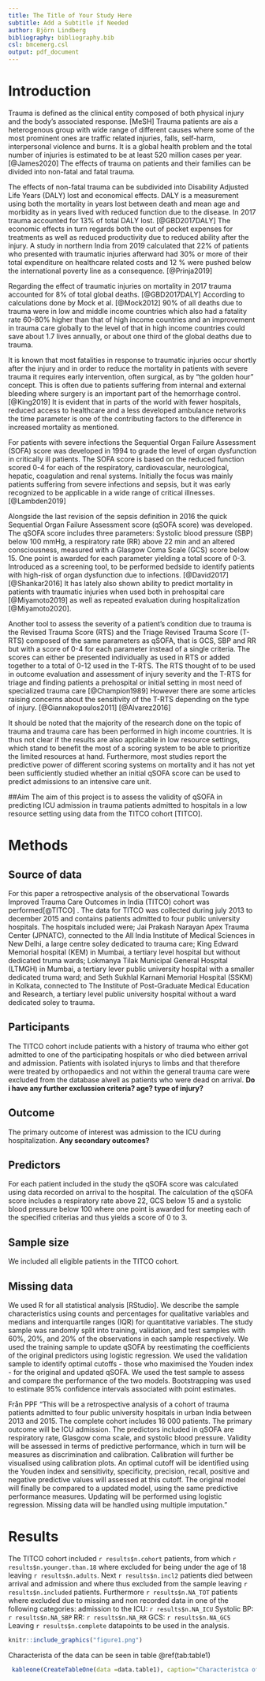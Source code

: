 ```yaml
---
title: The Title of Your Study Here
subtitle: Add a Subtitle if Needed
author: Björn Lindberg
bibliography: bibliography.bib
csl: bmcemerg.csl
output: pdf_document
---
```



Introduction 
============
Trauma is defined as the clinical entity composed of both physical injury and the body’s associated response. [MeSH] Trauma patients are ais a heterogenous group with wide range of different causes where some of the most prominent ones are traffic related injuries, falls, self-harm, interpersonal violence and burns. It is a global health problem and the total number of injuries is estimated to be at least 520 million cases per year. [@James2020] The effects of trauma on patients and their families can be divided into non-fatal and fatal trauma.

The effects of non-fatal trauma can be subdivided into Disability Adjusted Life Years (DALY) lost and economical effects. DALY is a measurement using both the mortality in years lost between death and mean age and morbidity as in years lived with reduced function due to the disease. In 2017 trauma accounted for 13% of total DALY lost. [@GBD2017DALY] The economic effects in turn regards both the out of pocket expenses for treatments as well as reduced productivity due to reduced ability after the injury. A study in northern India from 2019 calculated that 22% of patients who presented with traumatic injuries afterward had 30% or more of their total expenditure on healthcare related costs and 12 % were pushed below the international poverty line as a consequence. [@Prinja2019]

Regarding the effect of traumatic injuries on mortality in 2017 trauma accounted for 8% of total global deaths. [@GBD2017DALY] According to calculations done by Mock et al. [@Mock2012] 90% of all deaths due to trauma were in low and middle income countries which also had a fatality rate 60-80% higher than that of high income countries and an improvement in trauma care globally to the level of that in high income countries could save about 1.7 lives annually, or about one third of the global deaths due to trauma.

It is known that most fatalities in response to traumatic injuries occur shortly after the injury and in order to reduce the mortality in patients with severe trauma it requires early intervention, often surgical, as by “the golden hour” concept. This is often due to patients suffering from internal and external bleeding where surgery is an important part of the hemorrhage control. [@King2019] It is evident that in parts of the world with fewer hospitals, reduced access to healthcare and a less developed ambulance networks the time parameter is one of the contributing factors to the difference in increased mortality as mentioned. 

For patients with severe infections the Sequential Organ Failure Assessment (SOFA) score was developed in 1994 to grade the level of organ dysfunction in critically ill patients. The SOFA score is based on the reduced function scored 0-4 for each of the respiratory, cardiovascular, neurological, hepatic, coagulation and renal systems. Initially the focus was mainly patients suffering from severe infections and sepsis, but it was early recognized to be applicable in a wide range of critical illnesses. [@Lambden2019] 

Alongside the last revision of the sepsis definition in 2016 the quick Sequential Organ Failure Assessment score (qSOFA score) was developed. The qSOFA score includes three parameters: Systolic blood pressure (SBP) below 100 mmHg, a respiratory rate (RR) above 22 min and an altered consciousness, measured with a Glasgow Coma Scale (GCS) score below 15. One point is awarded for each parameter yielding a total score of 0-3. Introduced as a screening tool, to be performed bedside to identify patients with high-risk of organ dysfunction due to infections. [@David2017] [@Shankar2016] It has lately also shown ability to predict mortality in patients with traumatic injuries when used both in prehospital care [@Miyamoto2019] as well as repeated evaluation during hospitalization [@Miyamoto2020].

Another tool to assess the severity of a patient’s condition due to trauma is the Revised Trauma Score (RTS) and the Triage Revised Trauma Score (T-RTS) composed of the same parameters as qSOFA, that is GCS, SBP and RR but with a score of 0-4 for each parameter instead of a single criteria. The scores can either be presented individually as used in RTS or added together to a total of 0-12 used in the T-RTS. The RTS thought of to be used in outcome evaluation and assessment of injury severity and the T-RTS for triage and finding patients a prehospital or initial setting in most need of specialized trauma care [@Champion1989] However there are some articles raising concerns about the sensitivity of the T-RTS depending on the type of injury. [@Giannakopoulos2011] [@Alvarez2016]

It should be noted that the majority of the research done on the topic of trauma and trauma care has been performed in high income countries. It is thus not clear if the results are also applicable in low resource settings, which stand to benefit the most of a scoring system to be able to prioritize the limited resources at hand. Furthermore, most studies report the predictive power of different scoring systems on mortality and it has not yet been sufficiently studied whether an initial qSOFA score can be used to predict admissions to an intensive care unit.

##Aim
The aim of this project is to assess the validity of qSOFA in predicting ICU admission in trauma patients admitted to hospitals in a low resource setting using data from the TITCO cohort [TITCO].


Methods
=======

## Source of data

<!-- 
4a) Describe the study design or source of data (e.g., randomized trial, cohort, or
registry data), separately for the development and validation data sets, if applicable
4b) Specify the key study dates, including start of accrual; end of accrual; and, if
applicable, end of follow-up. 

This study involved an analysis of the observational cohort Towards Improved Trauma Care Outcomes in India (TITCO), for which data were collected before the conception of this study. Ethics committees at all participating centres approved the collation of the database and granted a waiver of consent for patients with trauma (Lokmanya Tilak Municipal General Hospital, IEC/11/13; King Edward Memorial Hospital, IEC(I)/OUT/222/14; Seth Sukhlal Karnani Memorial Hospital, IEC/279; All‐India Institute of Medical Sciences, IEC/NP‐279/2013 RP‐01/2013). The study was conducted using anonymized data, and was registered at ClinicalTrials.gov (NCT03069755) before the research was undertaken.

-->

For this paper a retrospective analysis of the observational Towards Improved Trauma Care Outcomes in India (TITCO) cohort was performed[@TITCO] <!-- TITCO collaborators (2017). TITCO dataset version 1. Available from https://github.com/titco/titco-I. (Behöver läggas in i .bib)-->. The data for TITCO was collected during july 2013 to december 2015 and contains patients admitted to four public university hospitals. The hospitals included were; Jai Prakash Narayan Apex Trauma Center (JPNATC), connected to the All India Institute of Medical Sciences in New Delhi, a large centre soley dedicated to trauma care; King Edward Memorial hospital (KEM) in Mumbai, a tertiary level hospital but without dedicated truma wards; Lokmanya Tilak Municipal General Hospital (LTMGH) in Mumbai, a tertiary lever public university hospital with a smaller dedicated truma ward; and Seth Sukhlal Karnani Memorial Hospital (SSKM) in Kolkata, connected to The Institute of Post-Graduate Medical Education and Research, a tertiary level public university hospital without a ward dedicated soley to trauma.


## Participants
<!-- 
5a) Specify key elements of the study setting (e.g., primary care, secondary care,
general population) including number and location of centres. [D;V]
5b) Describe eligibility criteria for participants. [D;V]
5c) Give details of treatments received, if relevant.  [D;V]
Patients included in the TITCO cohort were those presenting to one of the participating centres with traumatic injury following a transport accident, fall, assault, self‐harm or burn, and who were alive on arrival and admitted to the hospital for treatment. Patients with an isolated limb injury were excluded from the database as such patients are treated by orthopaedic surgeons and not within trauma care pathway, which comprises a first survey done by a surgical resident with an on‐call consultant surgeon and subsequent observation or surgery. Patients from the TITCO cohort who were aged 15 years or older and underwent surgical intervention within 24 h of arrival were included in this study.
-->

The TITCO cohort include patients with a history of trauma who either got admitted to one of the participating hospitals or who died between arrival and admission. Patients with isolated injurys to limbs and that therefore were treated by orthopaedics and not within the general trauma care were excluded from the database alwell as patients who were dead on arrival.  __Do i have any further exclussion criteria? age? type of injury?__ <!-- Look at the qSOFA publication to see if there are any age criteria there. If there were then I suggest we use the same. -- The Sepsis-3 taskforce used criteria of adults, 19 years and older in their meta-analysis, but in most surgical situations adult is from 15 and i would say trauma is mostly surgical?  -->


## Outcome
<!--
6a) Clearly define the outcome that is predicted by the prediction model, including how
and when assessed. [D;V]
6b) Report any actions to blind assessment of the outcome to be predicted. [D;V]
-->
The primary outcome of interest was admission to the ICU during hospitalization. __Any secondary outcomes?__

<!-- Regarding blinding, data on the outcome was collected after data on predictors, i.e. the outcome was not known (in the majority of cases at least, when the predictor data was collected. So in that way the data collectors were "blinded" to the outcome during data collection. So no deliberate action was taken or needed to be taken to avoid bias and therefore nothing should be written about it? -->


## Predictors
<!--
7a) Clearly define all predictors used in developing or validating the multivariable
prediction model, including how and when they were measured. [D;V]
7b) Report any actions to blind assessment of predictors for the outcome and other
predictors. [D;V]
-->
For each patient included in the study the qSOFA score was calculated using data recorded on arrival to the hospital. The calculation of the qSOFA score includes a respiratory rate above 22, GCS below 15 and a systolic blood pressure below 100 where one point is awarded for meeting each of the specified criterias and thus yields a score of 0 to 3. 

## Sample size
<!--
8) Explain how the study size was arrived at [D;V]
-->

We included all eligible patients in the TITCO cohort. <!-- Should this be justified in any way that we found this to be a suffient amount of datapoints for our aim? should we later add how many that turned out to be?-->

## Missing data
<!--
9) Describe how missing data were handled (e.g., complete-case analysis, single
imputation, multiple imputation) with details of any imputation method. [D;V]
-->

<!--
To adress missing data multiple imputation was used. __How specific should this description be? should there be an explanation on how many regressions where used and the size of the random samples yielding the regressions? programs used? Are there any protocols thats usualy used that i can refer to? i know roughly what multiple imputation is but no idea how to implement it...__ 
-->
<!-- Multiple imputation is quite advanced so I suggest we use a complete case analysis, i.e. we exclude patients with missing data-->
<!-- 


## Statistical analysis methods
<!--
10c. For validation, describe how the predictions were calculated. [V]
10d) Specify all measures used to assess model performance and, if relevant, to
compare multiple models [D;V]
10e. Describe any model updating (for example, recalibration) arising from the validation, if done. [V]
-->

We used R for all statistical analysis [RStudio]. We describe the sample characteristics using counts and percentages for qualitative variables and medians and interquartile ranges (IQR) for quantitative variables. The study sample was randomly split into training, validation, and test samples with 60%, 20%, and 20% of the observations in each sample respectively. We used the training sample to update qSOFA by reestimating the coefficients of the original predictors using logistic regression. We used the validation sample to identify optimal cutoffs - those who maximised the Youden index - for the original and updated qSOFA. We used the test sample to assess and compare the performance of the two models. Bootstrapping was used to estimate 95% confidence intervals associated with point estimates. 

<!-- Read other prediction model papers as well as methodological guides to see what domains of predictive performance that we want to look at -->

Från PPF "This will be a retrospective analysis of a cohort of trauma patients admitted to four public university hospitals in urban India between 2013 and 2015. The complete cohort includes 16 000 patients. The primary outcome will be ICU admission. The predictors included in qSOFA are respiratory rate, Glasgow coma scale, and systolic blood pressure. Validity will be assessed in terms of predictive performance, which in turn will be measures as discrimination and calibration. Calibration will further be visualised using calibration plots. An optimal cutoff will be identified using the Youden index and sensitivity, specificity, precision, recall, positive and negative predictive values will assessed at this cutoff. The original model will finally be compared to a updated model, using the same predictive performance measures. Updating will be performed using logistic regression. Missing data will be handled using multiple imputation. "


<!--*Refer to the appropriate reporting guideline for details. If you are
developing, updating or validating a clinical prediction model then
use
[TRIPOD](https://www.equator-network.org/reporting-guidelines/tripod-statement/). If
you are conducting an observational study, for example a cohort or
case control study in which you assess associations between some
exposure and an outcome then use
[STROBE](https://www.equator-network.org/reporting-guidelines/strobe/).*-->

Results
========
The TITCO cohort included `r results$n.cohort` patients, from which `r results$n.younger.than.18` where excluded for being under the age of 18 leaving `r results$n.adults`. Next `r results$n.incl2 ` patients died between arrival and admission and where thus excluded from the sample leaving `r results$n.included` patients. Furthermore `r results$n.NA_TOT` patients where excluded due to missing and non recorded data in one of the following categories: 
admission to the ICU: `r results$n.NA_ICU`
Systolic BP: `r results$n.NA_SBP`
RR: `r results$n.NA_RR`
GCS: `r results$n.NA_GCS`
Leaving `r results$n.complete` datapoints to be used in the analysis.

```r
knitr::include_graphics("figure1.png")
```

Characterista of the data can be seen in table \@ref(tab:table1)

```r
 kableone(CreateTableOne(data =data.table1), caption="Characteristca of data", label = "table1")
```

